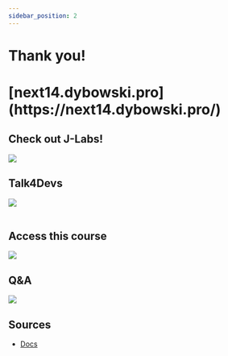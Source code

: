 ```yaml
---
sidebar_position: 2
---
```


# Thank you!
<h1>
  [next14.dybowski.pro](https://next14.dybowski.pro/)
</h1>
<div class="row">
  <div class="col">
    <h2>Check out J-Labs!</h2>
    <img src="/img/jlabs.png" />
  </div>
  <div class="col">
    <h2>Talk4Devs</h2>
    <img src="/img/talk4devs.png"/>
  </div>
</div>
<br/>
<div class="row">
  <div class="col">
    <h2>Access this course</h2>
    <img src="/img/qr.svg"/>
  </div>
  <div class="col">
    <h2>Q&A</h2>
    <img src="/img/qa.jpg"/>
  </div>
</div>

## Sources
- [Docs](https://docs.astro.build/en/getting-started/)

<JLayout/>